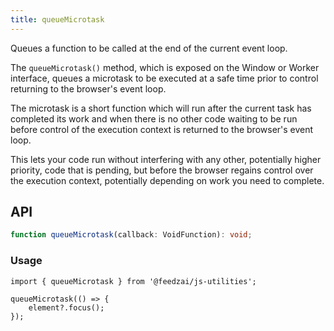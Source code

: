```yaml
---
title: queueMicrotask
---
```

Queues a function to be called at the end of the current event loop.

The `queueMicrotask()` method, which is exposed on the Window or Worker interface,
queues a microtask to be executed at a safe time prior to control returning to
the browser's event loop.

The microtask is a short function which will run after the current task has completed
its work and when there is no other code waiting to be run before control of
the execution context is returned to the browser's event loop.

This lets your code run without interfering with any other, potentially higher priority,
code that is pending, but before the browser regains control over the execution context,
potentially depending on work you need to complete.

## API

```typescript
function queueMicrotask(callback: VoidFunction): void;
```

### Usage

```tsx
import { queueMicrotask } from '@feedzai/js-utilities';

queueMicrotask(() => {
	element?.focus();
});
```
